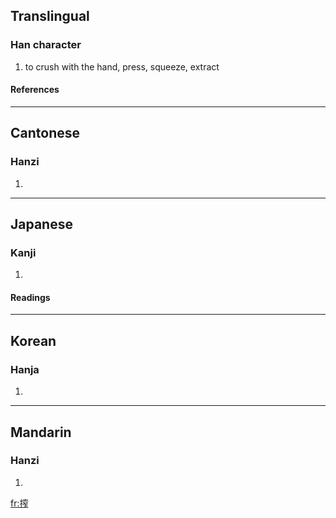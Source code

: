 ==Translingual==
===Han character===
{{Han char|rn=64|rad=手|as=10|sn=13|four=5301<sub>1</sub>|canj=手十金尸 (QJCS)}}
# to crush with the hand, press, squeeze, extract
====References====
{{Han ref|kx=0449.081|dkj=12553|dj=0799.290|hdz=31937.040|uh=643E|ud=25662|bh=B763|bd=46947}}

----
==Cantonese==
===Hanzi===
{{yue-hanzi|jyut=|y=ja3}}
# {{defn|Cantonese}}

----
==Japanese==
===Kanji===
{{ja-kanji|grade=|rs=手10}}
# {{defn|Japanese}} 
====Readings====
{{ja-readings|on=[[さく]] (saku)|kun=[[しぼる]] (shiboru)}}

----
==Korean==
===Hanja===
{{ko-hanja|hangeul=착|eumhun=|rv=chak|mr=ch'ak|y=chak}}
# {{defn|Korean}}

----
==Mandarin==
===Hanzi===
{{cmn-hanzi|pin=[[zhà]] (zha4)|wg=cha<sup>4</sup>}}
# {{defn|Mandarin}}

[[fr:搾]]